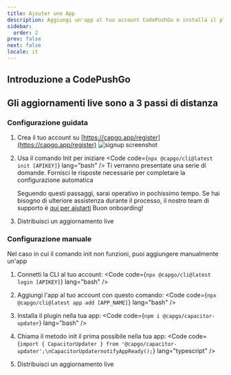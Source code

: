 ```yaml
---
title: Ajouter une App
description: Aggiungi un'app al tuo account CodePushGo e installa il plugin nella tua app
sidebar:
  order: 2
prev: false
next: false
locale: it
---
```



## Introduzione a CodePushGo
<YouTube id="NzXXKoyhTIo" title="Capgo in 15 min" />

## Gli aggiornamenti live sono a 3 passi di distanza


### Configurazione guidata

<Steps>

1. Crea il tuo account su [https://capgo.app/register](https://capgo.app/register)
![signup screenshot](/signup.webp "signup screenshot")

2. Usa il comando Init per iniziare <Code code={`npx @capgo/cli@latest init [APIKEY]`} lang="bash" /> Ti verranno presentate una serie di domande. Fornisci le risposte necessarie per completare la configurazione automatica<Aside type="tip">Seguendo questi passaggi, sarai operativo in pochissimo tempo. Se hai bisogno di ulteriore assistenza durante il processo, il nostro team di supporto è [qui per aiutarti](mailto:support@capgo.app) Buon onboarding!</Aside>

3. Distribuisci un aggiornamento live <LinkCard href="/docs/getting-started/deploy/" title="Deploy a live update" description="Impara come distribuire un aggiornamento live alla tua app" />

</Steps>

### Configurazione manuale

Nel caso in cui il comando init non funzioni, puoi aggiungere manualmente un'app

<Steps>

1. Connetti la CLI al tuo account: <Code code={`npx @capgo/cli@latest login [APIKEY]`} lang="bash" />

2. Aggiungi l'app al tuo account con questo comando: <Code code={`npx @capgo/cli@latest app add [APP_NAME]`} lang="bash" />

3. Installa il plugin nella tua app: <Code code={`npm i @capgo/capacitor-updater`} lang="bash" />

4. Chiama il metodo init il prima possibile nella tua app: <Code code={`import { CapacitorUpdater } from '@capgo/capacitor-updater';\nCapacitorUpdaternotifyAppReady();`} lang="typescript" />

5. Distribuisci un aggiornamento live <LinkCard href="/docs/getting-started/deploy/" title="Deploy a live update" description="Impara come distribuire un aggiornamento live alla tua app" />

</Steps>
